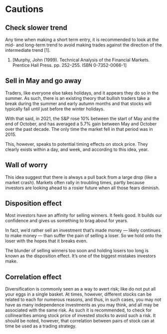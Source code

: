 # Cautions {}

## Check slower trend {-}
Any time when making a short term entry, it is recommended to look at the mid- and long-term trend to avoid making trades against the direction of the intermediate trend [1].

1. [Murphy, John (1999). Technical Analysis of the Financial Markets. Prentice Hall Press. pp. 252–255. ISBN 0-7352-0066-1] 

## Sell in May and go away {-}
Traders, like everyone else takes holidays, and it appears they do so in the summer. As such, there is an existing theory that bullish traders take a break during the summer and early autumn months and that stocks will typically fall until just before the winter holidays. 

With that said, in 2021, the S&P rose 10% between the start of May and the end of October, and has averaged a 5.7% gain between May and October over the past decade. The only time the market fell in that period was in 2015. 

This, however, speaks to potential timing effects on stock price. They clearly exists within a day, and week, and according to this idea, year.

## Wall of worry {-}
This idea suggest that there is always a pull back from a large drop (like a market crash). Markets often rally in troubling times, partly because investors are looking ahead to a rosier future when all those fears diminish.

## Disposition effect{-}
Most investors have an affinity for selling winners. It feels good. It builds our confidence and gives us something to brag about for years.

In fact, we’d rather sell an investment that’s made money — likely continues to make money — than suffer the pain of selling a loser. So we hold onto the loser with the hopes that it breaks even.

The blunder of selling winners too soon and holding losers too long is known as the disposition effect. It’s one of the biggest mistakes investors make.

## Correlation effect{-}
Diversification is commonly seen as a way to avert risk; like do not put all your eggs in a single basket.
At times, however, different stocks can be related to each for numerous reasons, and thus, in such cases, you may not have as many independence investments as you may think, and all may be associated with the same risk. As such it is recommended, to check for collinearities among stock price of invested stocks to avoid such a risk. It should be noted, however, that correlation between pairs of stock can at time be used as a trading strategy.


